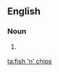==English==

===Noun===
{{en-plural noun|sg=[[fish]] [['n']] [[chips]]}}

# {{plurale tantum}} {{alternative form of|fish and chips}}

[[ta:fish 'n' chips]]